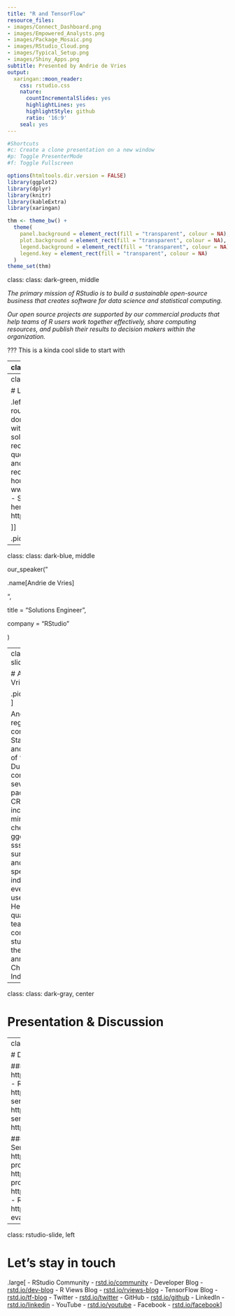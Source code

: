 ```yaml
---
title: "R and TensorFlow"
resource_files:
- images/Connect_Dashboard.png
- images/Empowered_Analysts.png
- images/Package_Mosaic.png
- images/RStudio_Cloud.png
- images/Typical_Setup.png
- images/Shiny_Apps.png
subtitle: Presented by Andrie de Vries
output:
  xaringan::moon_reader:
    css: rstudio.css
    nature:
      countIncrementalSlides: yes
      highlightLines: yes
      highlightStyle: github
      ratio: '16:9'
    seal: yes
---
```


```r
#Shortcuts
#c: Create a clone presentation on a new window
#p: Toggle PresenterMode
#f: Toggle Fullscreen

options(htmltools.dir.version = FALSE)
library(ggplot2)
library(dplyr)
library(knitr)
library(kableExtra)
library(xaringan)

thm <- theme_bw() + 
  theme(
    panel.background = element_rect(fill = "transparent", colour = NA), 
    plot.background = element_rect(fill = "transparent", colour = NA),
    legend.background = element_rect(fill = "transparent", colour = NA),
    legend.key = element_rect(fill = "transparent", colour = NA)
  )
theme_set(thm)
```

class: class: dark-green, middle

*The primary mission of RStudio is to build a sustainable open-source business that creates software for data science and statistical computing.* 

*Our open source projects are supported by our commercial products that help teams of R users work together effectively, share computing resources, and publish their results to decision makers within the organization.*

???
This is a kinda cool slide to start with

---
class: rstudio-slide, left

# Lets connect in person!

.med[
- Building tidy tools with @hadleywickham May 17th & 18th - San Francisco, CA https://www.rstudio.com/workshops/extending-the-tidyverse/
- Applied Machine Learning Workshop with @maxkuhn August 15th & 16th - Washington D.C. https://www.rstudio.com/workshops/applied-machine-learning/]
.med[
- Pharma SUG - April 29th through May 2nd — Seattle, WA 
- ODSC East - May 1st through the 4th — Boston, MA 
- Symposium on Data Science and Statistics - May 16th through the 19th — Reston, VA 
- Big Data & Analytics in Healthcare Summit - May 22nd & 23rd — Philadelphia, PA
- Strata + Hadoop - May 22nd & 24th — London, UK
- R/Finance - June 1st & 2nd - Chicago, IL
- Spark & AI Summit West - June 4th through the 6th - San Francisco, CA
- !useR - July 9th through the 13th - Brisbane, AUS
- R/Insurance - July 16th -  London, UK
- JSM - July 28th through August 2nd - Vancouver, BC, Canada
]

---
class: rstudio-slide, left

# Logistics

.left-column[
.large[
- Webinar will be roughly 45 minutes in length.
- We don’t expect that you will have trouble with sound, but if you do, the best solution will be to log out and reconnect.
- RStudio will answer questions via the chat panel during and after the talk.
- Webinar is being recorded and will be posted within 48 hours - www.rstudio.com/resources/webinars/
- Slides and demo code will be hosted here: https://github.com/rstudio/webinars

]]

.pic-right[![](https://raw.githubusercontent.com/carneybill/RStudio-Slides/master/images/GoToWebinar_panel.png)]

---
class: class: dark-blue, middle

our_speaker("

.name[Andrie de Vries]

",

title = "Solutions Engineer",

company = "RStudio"

)

---
class: rstudio-slide, left 

# Andrie de Vries

.pic-right[![](https://media.licdn.com/dms/image/C4E03AQFEBL35ha0ufw/profile-displayphoto-shrink_800_800/0?e=1529845200&v=beta&t=rTplT5XUZ7c_pjMqYY0KZcwEg65pazzTl84Ar8pr3A8)![](https://prodimage.images-bn.com/pimages/9781119055808_p0_v3_s550x406.jpg)]

Andrie is a regular contributor to StackOverflow and co-author of “R for Dummies”. He contributed several R packages to CRAN, including miniCRAN, checkpoint, ggdendro, sss, and surveydata, and regularly speaks at industry events and R user groups. He is a qualified yoga teacher, and continues to study yoga therapy annually in Chennai, India.



---

class: class: dark-gray, center

# Presentation & Discussion 


---
class: rstudio-slide, left

# Download Links

### Open Source & Free Products
- Desktop: https://www.rstudio.com/products/rstudio/download/
- RStudio Server: https://www.rstudio.com/products/rstudio/download-server/
- Shiny Server: https://www.rstudio.com/products/shiny/download-server/
- shinyapps.io: https://www.shinyapps.io/admin/#/signup

### 45 Day Evaluation of Pro Products
- RStudio Server Pro: https://www.rstudio.com/products/rstudio-server-pro/evaluation/
- Shiny Server Pro: https://www.rstudio.com/products/shiny-server-pro/evaluation/
- RStudio Connect: https://www.rstudio.com/products/connect/evaluation/
- RStudio Drivers: https://www.rstudio.com/products/drivers/drivers-evaluation/

---
class: rstudio-slide, left

# Let's stay in touch

.large[
- RStudio Community - [rstd.io/community](http://rstd.io/community)
- Developer Blog - [rstd.io/dev-blog](http://rstd.io/dev-blog)
- R Views Blog - [rstd.io/rviews-blog](http://rstd.io/rviews-blog)
- TensorFlow Blog - [rstd.io/tf-blog](http://rstd.io/tf-blog)
- Twitter - [rstd.io/twitter](http://rstd.io/twitter)
- GitHub - [rstd.io/github](http://rstd.io/github)
- LinkedIn - [rstd.io/linkedin](http://rstd.io/linkedin) 
- YouTube - [rstd.io/youtube](http://rstd.io/youtube)
- Facebook - [rstd.io/facebook](http://rstd.io/facebook)
]